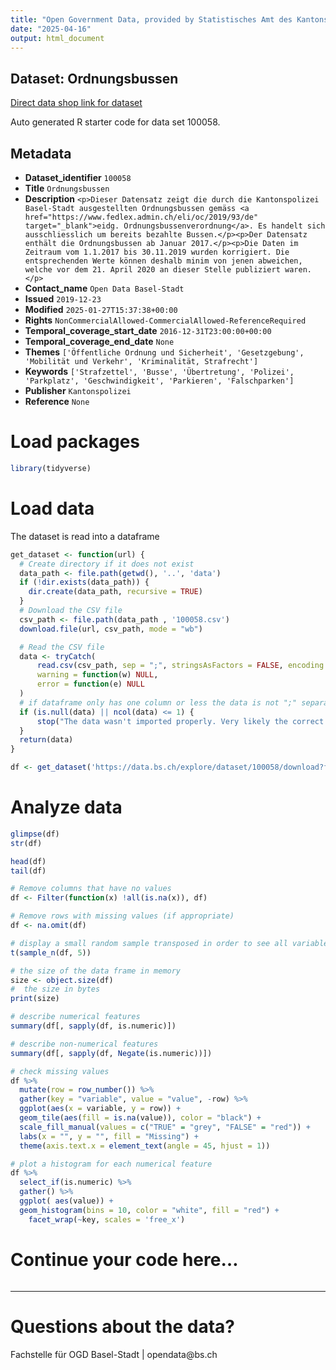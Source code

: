 ```yaml
---
title: "Open Government Data, provided by Statistisches Amt des Kantons Basel-Stadt - Fachstelle OGD"
date: "2025-04-16"
output: html_document
---
```


## Dataset: Ordnungsbussen

[Direct data shop link for dataset](https://data.bs.ch/explore/dataset/100058)

Auto generated R starter code for data set 100058.

## Metadata

- **Dataset_identifier** `100058`
- **Title** `Ordnungsbussen`
- **Description** `<p>Dieser Datensatz zeigt die durch die Kantonspolizei Basel-Stadt ausgestellten Ordnungsbussen gemäss <a href="https://www.fedlex.admin.ch/eli/oc/2019/93/de" target="_blank">eidg. Ordnungsbussenverordnung</a>. Es handelt sich ausschliesslich um bereits bezahlte Bussen.</p><p>Der Datensatz enthält die Ordnungsbussen ab Januar 2017.</p><p>Die Daten im Zeitraum vom 1.1.2017 bis 30.11.2019 wurden korrigiert. Die entsprechenden Werte können deshalb minim von jenen abweichen, welche vor dem 21. April 2020 an dieser Stelle publiziert waren.</p>`
- **Contact_name** `Open Data Basel-Stadt`
- **Issued** `2019-12-23`
- **Modified** `2025-01-27T15:37:38+00:00`
- **Rights** `NonCommercialAllowed-CommercialAllowed-ReferenceRequired`
- **Temporal_coverage_start_date** `2016-12-31T23:00:00+00:00`
- **Temporal_coverage_end_date** `None`
- **Themes** `['Öffentliche Ordnung und Sicherheit', 'Gesetzgebung', 'Mobilität und Verkehr', 'Kriminalität, Strafrecht']`
- **Keywords** `['Strafzettel', 'Busse', 'Übertretung', 'Polizei', 'Parkplatz', 'Geschwindigkeit', 'Parkieren', 'Falschparken']`
- **Publisher** `Kantonspolizei`
- **Reference** `None`


# Load packages

```r

library(tidyverse)
```

# Load data

The dataset is read into a dataframe

```r
get_dataset <- function(url) {
  # Create directory if it does not exist
  data_path <- file.path(getwd(), '..', 'data')
  if (!dir.exists(data_path)) {
    dir.create(data_path, recursive = TRUE)
  }
  # Download the CSV file
  csv_path <- file.path(data_path , '100058.csv')
  download.file(url, csv_path, mode = "wb")

  # Read the CSV file
  data <- tryCatch(
      read.csv(csv_path, sep = ";", stringsAsFactors = FALSE, encoding = "UTF-8"),
      warning = function(w) NULL,
      error = function(e) NULL
  )
  # if dataframe only has one column or less the data is not ";" separated
  if (is.null(data) || ncol(data) <= 1) {
      stop("The data wasn't imported properly. Very likely the correct separator couldn't be found.\nPlease check the dataset manually and adjust the code.")
  }
  return(data)
}
```

```r

df <- get_dataset('https://data.bs.ch/explore/dataset/100058/download?format=csv&timezone=Europe%2FZurich')

```

# Analyze data

```r

glimpse(df)
str(df)

head(df)
tail(df)

```

```r
# Remove columns that have no values
df <- Filter(function(x) !all(is.na(x)), df)

# Remove rows with missing values (if appropriate)
df <- na.omit(df)
```

```r
# display a small random sample transposed in order to see all variables
t(sample_n(df, 5))
```

```r
# the size of the data frame in memory
size <- object.size(df)
#  the size in bytes
print(size)
```

```r
# describe numerical features
summary(df[, sapply(df, is.numeric)])
```

```r
# describe non-numerical features
summary(df[, sapply(df, Negate(is.numeric))])
```

```r
# check missing values
df %>%
  mutate(row = row_number()) %>%
  gather(key = "variable", value = "value", -row) %>%
  ggplot(aes(x = variable, y = row)) +
  geom_tile(aes(fill = is.na(value)), color = "black") +
  scale_fill_manual(values = c("TRUE" = "grey", "FALSE" = "red")) +
  labs(x = "", y = "", fill = "Missing") +
  theme(axis.text.x = element_text(angle = 45, hjust = 1))
```

```r
# plot a histogram for each numerical feature
df %>%
  select_if(is.numeric) %>%
  gather() %>%
  ggplot( aes(value)) +
  geom_histogram(bins = 10, color = "white", fill = "red") +
    facet_wrap(~key, scales = 'free_x')
```

# Continue your code here...

```r

```
------------------------------------------------------------------------

# Questions about the data?

Fachstelle für OGD Basel-Stadt | opendata@bs.ch
